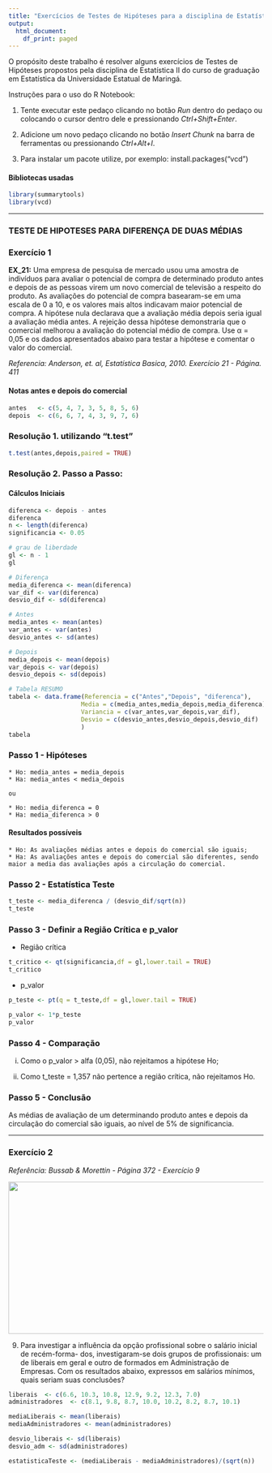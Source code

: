 ```yaml
---
title: "Exercícios de Testes de Hipóteses para a disciplina de Estatística II"
output:
  html_document:
    df_print: paged
---
```

O propósito deste trabalho é resolver alguns exercícios de Testes de Hipóteses propostos pela disciplina de Estatística II do curso de graduação em Estatística da Universidade Estatual de Maringá.

Instruções para o uso do R Notebook:

1. Tente executar este pedaço clicando no botão *Run* dentro do pedaço ou colocando o cursor dentro dele e pressionando *Ctrl+Shift+Enter*.

2. Adicione um novo pedaço clicando no botão *Insert Chunk* na barra de ferramentas ou pressionando *Ctrl+Alt+I*.

3. Para instalar um pacote utilize, por exemplo: install.packages("vcd")


#### Bibliotecas usadas
```r
library(summarytools)
library(vcd)
```
_________________
### TESTE DE HIPOTESES PARA DIFERENÇA DE DUAS MÉDIAS 

### Exercício 1

**EX_21:** Uma empresa de pesquisa de mercado usou uma amostra de indivíduos para avaliar o potencial de compra de determinado produto antes e depois de as pessoas virem um novo comercial de televisão a respeito do produto. As avaliações do potencial de compra basearam-se em uma escala de 0 a 10, e os valores mais altos indicavam maior potencial de compra. A hipótese nula declarava que a avaliação média depois seria igual a avaliação média antes. A rejeição dessa hipótese demonstraria que o comercial melhorou a avaliação do potencial médio de compra. Use  α = 0,05 e os dados apresentados abaixo para testar a hipótese e comentar o valor do comercial.

*Referencia: Anderson, et. al, Estatística Basica, 2010. Exercício 21 - Página. 411*

#### Notas antes e depois do comercial
```r
antes   <- c(5, 4, 7, 3, 5, 8, 5, 6)
depois  <- c(6, 6, 7, 4, 3, 9, 7, 6)
```

### Resolução 1. utilizando "t.test"
```r
t.test(antes,depois,paired = TRUE)
```

### Resolução 2. Passo a Passo:

#### Cálculos Iniciais
```r

diferenca <- depois - antes
diferenca
n <- length(diferenca)
significancia <- 0.05

# grau de liberdade
gl <- n - 1
gl

# Diferença
media_diferenca <- mean(diferenca)
var_dif <- var(diferenca)
desvio_dif <- sd(diferenca)

# Antes
media_antes <- mean(antes)
var_antes <- var(antes)
desvio_antes <- sd(antes)

# Depois
media_depois <- mean(depois)
var_depois <- var(depois)
desvio_depois <- sd(depois)

# Tabela RESUMO
tabela <- data.frame(Referencia = c("Antes","Depois", "diferenca"),
                    Media = c(media_antes,media_depois,media_diferenca),
                    Variancia = c(var_antes,var_depois,var_dif),
                    Desvio = c(desvio_antes,desvio_depois,desvio_dif)
                    )
tabela
```

### Passo 1 - Hipóteses

    * Ho: media_antes = media_depois
    * Ha: media_antes < media_depois

    ou

    * Ho: media_diferenca = 0
    * Ha: media_diferenca > 0

#### Resultados possíveis

    * Ho: As avaliações médias antes e depois do comercial são iguais;
    * Ha: As avaliações antes e depois do comercial são diferentes, sendo maior a media das avaliações após a circulação do comercial.

### Passo 2 - Estatística Teste

```r

t_teste <- media_diferenca / (desvio_dif/sqrt(n))
t_teste
```

### Passo 3 - Definir a Região Crítica e p_valor

* Região crítica
```r
t_critico <- qt(significancia,df = gl,lower.tail = TRUE)
t_critico

```

* p_valor
```r
p_teste <- pt(q = t_teste,df = gl,lower.tail = TRUE)

p_valor <- 1*p_teste
p_valor

```

### Passo 4 - Comparação

i) Como o p_valor > alfa (0,05), não rejeitamos a hipótese Ho;

ii) Como t_teste = 1,357 não pertence a região crítica, não rejeitamos Ho.

### Passo 5 - Conclusão

As médias de avaliação de um determinando produto antes e depois da circulação do comercial são iguais, ao nível de 5% de significancia.

___________________
### Exercício 2

*Referência: Bussab & Morettin - Página 372 - Exercício 9*

<img src="exercicio_9_Morettin.png" width="900" height="300">


9. Para investigar a influência da opção profissional sobre o salário inicial de recém-forma-
dos, investigaram-se dois grupos de profissionais: um de liberais em geral e outro de
formados em Administração de Empresas. Com os resultados abaixo, expressos em salários
mínimos, quais seriam suas conclusões?

```r
liberais  <- c(6.6, 10.3, 10.8, 12.9, 9.2, 12.3, 7.0)
administradores  <- c(8.1, 9.8, 8.7, 10.0, 10.2, 8.2, 8.7, 10.1)
```


```r
mediaLiberais <- mean(liberais)
mediaAdministradores <- mean(administradores)

desvio_liberais <- sd(liberais)
desvio_adm <- sd(administradores)

estatisticaTeste <- (mediaLiberais - mediaAdministradores)/(sqrt(n))

```

